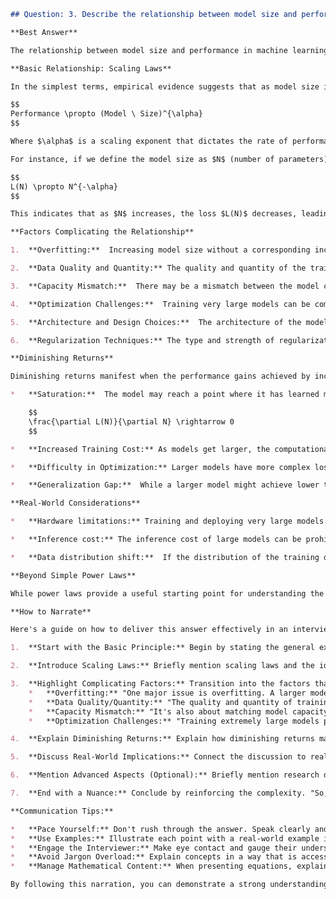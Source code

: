 ```markdown
## Question: 3. Describe the relationship between model size and performance. What factors can complicate this relationship, and how might diminishing returns manifest?

**Best Answer**

The relationship between model size and performance in machine learning, particularly in deep learning, is a complex one, often governed by what are known as scaling laws. Intuitively, a larger model should have greater capacity to learn intricate patterns from data, leading to improved performance. However, this relationship is not always linear or straightforward, and several factors can complicate it.

**Basic Relationship: Scaling Laws**

In the simplest terms, empirical evidence suggests that as model size increases (e.g., number of parameters, layers), performance on various tasks tends to improve. This improvement often follows a power-law relationship, at least initially. That is:

$$
Performance \propto (Model \ Size)^{\alpha}
$$

Where $\alpha$ is a scaling exponent that dictates the rate of performance improvement with respect to model size.  This exponent is often empirically determined.

For instance, if we define the model size as $N$ (number of parameters) and the loss as $L(N)$, we can represent a simple power-law relationship as:

$$
L(N) \propto N^{-\alpha}
$$

This indicates that as $N$ increases, the loss $L(N)$ decreases, leading to improved performance.

**Factors Complicating the Relationship**

1.  **Overfitting:**  Increasing model size without a corresponding increase in the amount of training data can lead to overfitting. The model starts memorizing the training data instead of learning generalizable patterns. This is especially true in scenarios where the training data is noisy or not representative of the true data distribution.

2.  **Data Quality and Quantity:** The quality and quantity of the training data play a critical role. A larger model trained on insufficient or low-quality data may not perform as well as a smaller model trained on clean, representative data.  The performance improvement plateaus if the model is already extracting all the useful information from the dataset.

3.  **Capacity Mismatch:**  There may be a mismatch between the model capacity and the complexity of the task.  A very large model might be overkill for a simple task, leading to wasted computational resources and potential overfitting. Conversely, a small model might be inadequate for a highly complex task, resulting in underfitting.

4.  **Optimization Challenges:**  Training very large models can be computationally expensive and challenging.  Optimization algorithms might struggle to find optimal solutions, leading to suboptimal performance. Techniques like gradient clipping, learning rate scheduling, and sophisticated optimizers (e.g., AdamW) are crucial but can introduce their own complexities.

5.  **Architecture and Design Choices:**  The architecture of the model itself can significantly impact its performance.  A poorly designed architecture, even with a large number of parameters, might not be effective at capturing relevant features from the data. Innovations in architecture (e.g., Transformers, ResNets) often contribute significantly to performance gains, sometimes more so than simply increasing model size.

6.  **Regularization Techniques:** The type and strength of regularization applied can greatly impact performance, particularly as model size increases.  Techniques like dropout, weight decay, and batch normalization are crucial for preventing overfitting. However, improper tuning of these regularization parameters can hinder performance.

**Diminishing Returns**

Diminishing returns manifest when the performance gains achieved by increasing model size start to decrease. This can occur for several reasons:

*   **Saturation:**  The model may reach a point where it has learned most of the useful patterns in the data, and further increasing its size does not lead to significant improvements. The loss function may plateau.  Mathematically, this means that the derivative of the loss with respect to model size approaches zero:

    $$
    \frac{\partial L(N)}{\partial N} \rightarrow 0
    $$

*   **Increased Training Cost:** As models get larger, the computational cost of training increases significantly.  The cost may increase quadratically or even cubically with model size. The marginal benefit of additional parameters may not justify the increased training cost.

*   **Difficulty in Optimization:** Larger models have more complex loss landscapes, making it harder to find optimal solutions. Training becomes more unstable and requires more sophisticated optimization techniques and careful hyperparameter tuning.

*   **Generalization Gap:**  While a larger model might achieve lower training loss, the gap between training and validation loss can widen, indicating overfitting and poor generalization.

**Real-World Considerations**

*   **Hardware limitations:** Training and deploying very large models require significant computational resources. Memory constraints, GPU/TPU availability, and power consumption become limiting factors.

*   **Inference cost:** The inference cost of large models can be prohibitive in some applications.  Model compression techniques (e.g., pruning, quantization) are often used to reduce the size and computational cost of models for deployment.

*   **Data distribution shift:**  If the distribution of the training data differs significantly from the distribution of the data encountered during deployment, a large model might perform poorly due to overfitting to the training distribution.

**Beyond Simple Power Laws**

While power laws provide a useful starting point for understanding the relationship between model size and performance, they are often simplifications of reality. The actual relationship can be more complex and influenced by a multitude of factors. Empirical studies are crucial for characterizing the scaling behavior of specific models and tasks, and for identifying the point at which diminishing returns begin to manifest. Furthermore, research into more efficient architectures and training techniques is aimed at pushing the boundaries of what can be achieved with limited computational resources.

**How to Narrate**

Here's a guide on how to deliver this answer effectively in an interview:

1.  **Start with the Basic Principle:** Begin by stating the general expectation that larger models tend to perform better due to increased capacity. "Generally, we expect larger models to perform better, especially in deep learning, because they have a greater capacity to learn complex patterns from data."

2.  **Introduce Scaling Laws:** Briefly mention scaling laws and the idea that performance improves as a function of model size. "This relationship is often described by scaling laws, where performance improves as a power of model size. In essence, as model size (N) increases, the loss L(N) tends to decrease." You can show a simplified equation:  "For example, you might see $L(N) \propto N^{-\alpha}$". *Don't dive too deep into the math initially.*

3.  **Highlight Complicating Factors:** Transition into the factors that can complicate this relationship. "However, this simple relationship is often complicated by several factors." Then, systematically discuss:
    *   **Overfitting:** "One major issue is overfitting. A larger model can easily memorize the training data, especially if the data is limited or noisy."
    *   **Data Quality/Quantity:** "The quality and quantity of training data are crucial. A massive model on poor data won't outperform a smaller model trained well."
    *   **Capacity Mismatch:** "It's also about matching model capacity to task complexity. A huge model for a simple task is overkill."
    *   **Optimization Challenges:** "Training extremely large models presents optimization challenges – it's computationally expensive and hard to find the best parameters."

4.  **Explain Diminishing Returns:** Explain how diminishing returns manifest. "As you increase model size, you eventually hit a point of diminishing returns. The gains in performance become smaller and smaller for each additional parameter." Explain the derivative approaching 0.  "Essentially, $\frac{\partial L(N)}{\partial N} \rightarrow 0$, meaning the change in loss becomes negligible with increasing model size."

5.  **Discuss Real-World Implications:** Connect the discussion to real-world constraints. "In practice, we also have to consider hardware limitations like memory and compute power. The inference cost of large models can also be a barrier."

6.  **Mention Advanced Aspects (Optional):** Briefly mention research directions. "Current research explores more efficient architectures and training techniques to overcome these limitations and push the boundaries of scaling."

7.  **End with a Nuance:** Conclude by reinforcing the complexity. "So, while there's a general trend of better performance with larger models, it's a nuanced relationship heavily influenced by various factors. Empirical testing is really important."

**Communication Tips:**

*   **Pace Yourself:** Don't rush through the answer. Speak clearly and deliberately.
*   **Use Examples:** Illustrate each point with a real-world example if possible.
*   **Engage the Interviewer:** Make eye contact and gauge their understanding. Pause to ask if they have any questions.
*   **Avoid Jargon Overload:** Explain concepts in a way that is accessible without being condescending. If you use jargon, define it.
*   **Manage Mathematical Content:** When presenting equations, explain the variables and the intuition behind the equation. Don't just recite formulas. If the interviewer seems uncomfortable with the math, quickly move on to the practical implications.

By following this narration, you can demonstrate a strong understanding of the relationship between model size and performance, as well as the factors that complicate it, without overwhelming the interviewer with technical details.
```